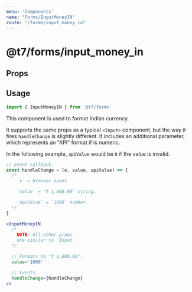 ```yaml
---
menu: 'Components'
name: "Forms/InputMoneyIN"
route: "/forms/input_money_in"
---
```



# @t7/forms/input_money_in

## Props

<PropsTable of={InputMoneyIN} />

## Usage

```js
import { InputMoneyIN } from '@t7/forms'
```

This component is used to format Indian currency.

It supports the same props as a typical `<Input>` component, but the way it fires `handleChange` is slightly different. It includes an additional parameter, which represents an "API" format if is numeric.

In the following example, `apiValue` would be `0` if the value is invalid.

```js
// Event callback.
const handleChange = (e, value, apiValue) => {
  /*
    `e` = browser event.

    `value` = "₹ 1,000.00" string.

    `apiValue` = `1000` number.
  */
}
```

```jsx
<InputMoneyIN
  /*
    NOTE: All other props
    are similar to `Input`.
  */

  // Formats to "₹ 1,000.00".
  value='1000'

  // Events.
  handleChange={handleChange}
/>
```
